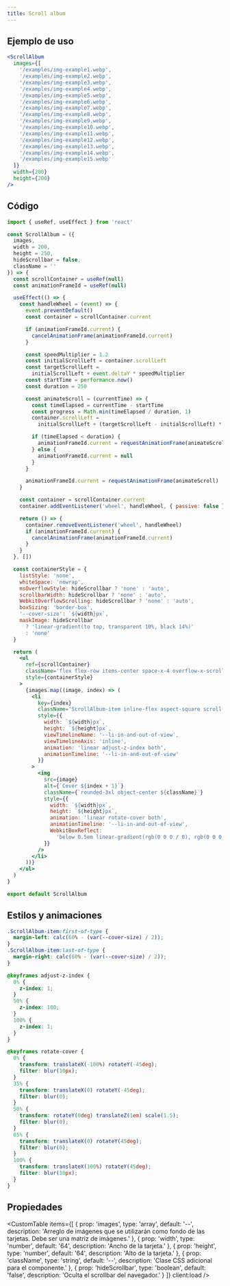 ```yaml
---
title: Scroll album
---
```



<div className='flex items-center justify-center mx-auto not-prose'>
  <Alert
    title='Pista'
    content='Posiciona el cursor sobre el componente y haz scroll para ver el efecto de desplazamiento 👀.'
    type='default'
    styleVariant='bordered'
    client:load
  />
</div>

<div className='flex items-center justify-center pt-10 pb-20 not-prose h-[600px]'>
  <ScrollAlbum
    images={[
      '/examples/img-example1.webp',
      '/examples/img-example2.webp',
      '/examples/img-example3.webp',
      '/examples/img-example4.webp',
      '/examples/img-example5.webp',
      '/examples/img-example6.webp',
      '/examples/img-example7.webp',
      '/examples/img-example8.webp',
      '/examples/img-example9.webp',
      '/examples/img-example10.webp',
      '/examples/img-example11.webp',
      '/examples/img-example12.webp',
      '/examples/img-example13.webp',
      '/examples/img-example14.webp',
      '/examples/img-example15.webp'
    ]}
    width={200}
    height={200}
    client:load
  />
</div>

## Ejemplo de uso

<CodeBlock client:load>

```jsx
<ScrollAlbum
  images={[
    '/examples/img-example1.webp',
    '/examples/img-example2.webp',
    '/examples/img-example3.webp',
    '/examples/img-example4.webp',
    '/examples/img-example5.webp',
    '/examples/img-example6.webp',
    '/examples/img-example7.webp',
    '/examples/img-example8.webp',
    '/examples/img-example9.webp',
    '/examples/img-example10.webp',
    '/examples/img-example11.webp',
    '/examples/img-example12.webp',
    '/examples/img-example13.webp',
    '/examples/img-example14.webp',
    '/examples/img-example15.webp'
  ]}
  width={200}
  height={200}
/>
```

</CodeBlock>

## Código

<CodeBlock client:load>

```jsx
import { useRef, useEffect } from 'react'

const ScrollAlbum = ({
  images,
  width = 200,
  height = 250,
  hideScrollbar = false,
  className = ''
}) => {
  const scrollContainer = useRef(null)
  const animationFrameId = useRef(null)

  useEffect(() => {
    const handleWheel = (event) => {
      event.preventDefault()
      const container = scrollContainer.current

      if (animationFrameId.current) {
        cancelAnimationFrame(animationFrameId.current)
      }

      const speedMultiplier = 1.2
      const initialScrollLeft = container.scrollLeft
      const targetScrollLeft =
        initialScrollLeft + event.deltaY * speedMultiplier
      const startTime = performance.now()
      const duration = 250

      const animateScroll = (currentTime) => {
        const timeElapsed = currentTime - startTime
        const progress = Math.min(timeElapsed / duration, 1)
        container.scrollLeft =
          initialScrollLeft + (targetScrollLeft - initialScrollLeft) * progress

        if (timeElapsed < duration) {
          animationFrameId.current = requestAnimationFrame(animateScroll)
        } else {
          animationFrameId.current = null
        }
      }

      animationFrameId.current = requestAnimationFrame(animateScroll)
    }

    const container = scrollContainer.current
    container.addEventListener('wheel', handleWheel, { passive: false })

    return () => {
      container.removeEventListener('wheel', handleWheel)
      if (animationFrameId.current) {
        cancelAnimationFrame(animationFrameId.current)
      }
    }
  }, [])

  const containerStyle = {
    listStyle: 'none',
    whiteSpace: 'nowrap',
    msOverflowStyle: hideScrollbar ? 'none' : 'auto',
    scrollbarWidth: hideScrollbar ? 'none' : 'auto',
    WebkitOverflowScrolling: hideScrollbar ? 'none' : 'auto',
    boxSizing: 'border-box',
    '--cover-size': `${width}px`,
    maskImage: hideScrollbar
      ? 'linear-gradient(to top, transparent 10%, black 14%)'
      : 'none'
  }

  return (
    <ul
      ref={scrollContainer}
      className='flex flex-row items-center space-x-4 overflow-x-scroll scroll-snap-x snap-mandatory h-full w-full'
      style={containerStyle}
    >
      {images.map((image, index) => (
        <li
          key={index}
          className='ScrollAlbum-item inline-flex aspect-square scroll-snap-center perspective-[40em] relative'
          style={{
            width: `${width}px`,
            height: `${height}px`,
            viewTimelineName: '--li-in-and-out-of-view',
            viewTimelineAxis: 'inline',
            animation: 'linear adjust-z-index both',
            animationTimeline: '--li-in-and-out-of-view'
          }}
        >
          <img
            src={image}
            alt={`Cover ${index + 1}`}
            className={`rounded-3xl object-center ${className}`}
            style={{
              width: `${width}px`,
              height: `${height}px`,
              animation: 'linear rotate-cover both',
              animationTimeline: '--li-in-and-out-of-view',
              WebkitBoxReflect:
                'below 0.5em linear-gradient(rgb(0 0 0 / 0), rgb(0 0 0 / 0.25))'
            }}
          />
        </li>
      ))}
    </ul>
  )
}

export default ScrollAlbum
```

</CodeBlock>

## Estilos y animaciones

<CodeBlock client:load>

```css
.ScrollAlbum-item:first-of-type {
  margin-left: calc(60% - (var(--cover-size) / 2));
}
.ScrollAlbum-item:last-of-type {
  margin-right: calc(60% - (var(--cover-size) / 2));
}

@keyframes adjust-z-index {
  0% {
    z-index: 1;
  }
  50% {
    z-index: 100;
  }
  100% {
    z-index: 1;
  }
}

@keyframes rotate-cover {
  0% {
    transform: translateX(-100%) rotateY(-45deg);
    filter: blur(10px);
  }
  35% {
    transform: translateX(0) rotateY(-45deg);
    filter: blur(0);
  }
  50% {
    transform: rotateY(0deg) translateZ(1em) scale(1.5);
    filter: blur(0);
  }
  65% {
    transform: translateX(0) rotateY(45deg);
    filter: blur(0);
  }
  100% {
    transform: translateX(100%) rotateY(45deg);
    filter: blur(10px);
  }
}
```

</CodeBlock>

## Propiedades

<CustomTable
  items={[
    {
      prop: 'images',
      type: 'array',
      default: '--',
      description:
        'Arreglo de imágenes que se utilizarán como fondo de las tarjetas. Debe ser una matriz de imágenes.'
    },
    {
      prop: 'width',
      type: 'number',
      default: '64',
      description: 'Ancho de la tarjeta.'
    },
    {
      prop: 'height',
      type: 'number',
      default: '64',
      description: 'Alto de la tarjeta.'
    },
    {
      prop: 'className',
      type: 'string',
      default: '--',
      description: 'Clase CSS adicional para el componente.'
    },
    {
      prop: 'hideScrollbar',
      type: 'boolean',
      default: 'false',
      description: 'Oculta el scrollbar del navegador.'
    }
  ]}
  client:load
/>
